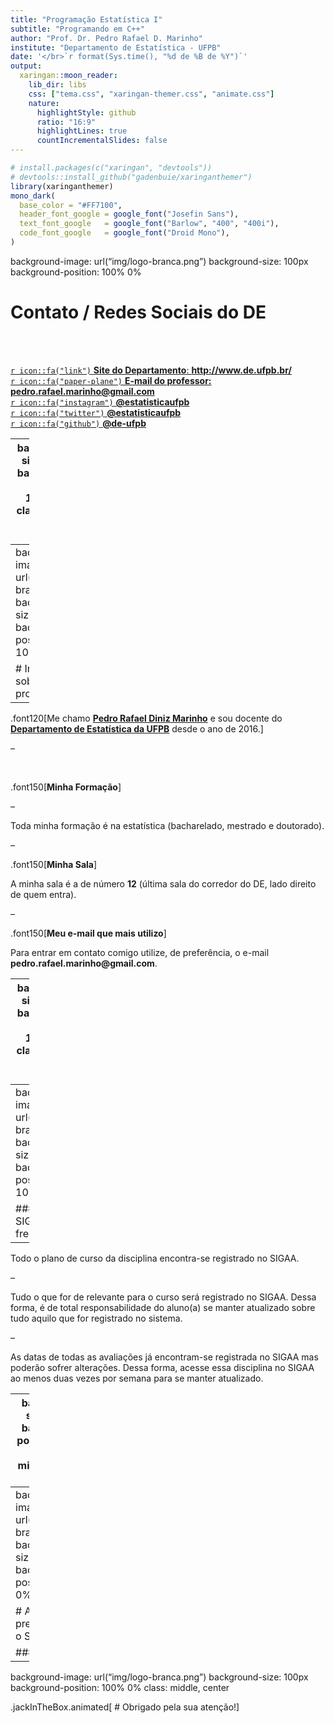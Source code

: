 ```yaml
---
title: "Programação Estatística I"
subtitle: "Programando em C++"
author: "Prof. Dr. Pedro Rafael D. Marinho"
institute: "Departamento de Estatística - UFPB"
date: '</br>`r format(Sys.time(), "%d de %B de %Y")`'
output:
  xaringan::moon_reader:
    lib_dir: libs
    css: ["tema.css", "xaringan-themer.css", "animate.css"]
    nature:
      highlightStyle: github
      ratio: "16:9"
      highlightLines: true
      countIncrementalSlides: false
---
```


```r
# install.packages(c("xaringan", "devtools"))
# devtools::install_github("gadenbuie/xaringanthemer")
library(xaringanthemer)
mono_dark(
  base_color = "#FF7100",
  header_font_google = google_font("Josefin Sans"),
  text_font_google   = google_font("Barlow", "400", "400i"),
  code_font_google   = google_font("Droid Mono"),
)
```


background-image: url("img/logo-branca.png")
background-size: 100px
background-position: 100% 0%


# Contato / Redes Sociais do DE

</br>
</br>

[`r icon::fa("link")` **Site do Departamento**: **http://www.de.ufpb.br/**](http://www.de.ufpb.br/)  
[`r icon::fa("paper-plane")` **E-mail do professor: pedro.rafael.marinho@gmail.com**](mailto:pedro.rafael.marinho@gmail.com)</br>
[`r icon::fa("instagram")` **@estatisticaufpb**](https://www.instagram.com/estatisticaufpb/)  
[`r icon::fa("twitter")` **@estatisticaufpb**](https://twitter.com/estatisticaufpb)  
[`r icon::fa("github")` **@de-ufpb**](https://github.com/de-ufpb)  


---
background-size: 100px
background-position: 100% 0%
class: middle, center, inverse

# Algumas informações úteis sobre o professor

---
background-image: url("img/logo-branca.png")
background-size: 100px
background-position: 100% 0%

# Informações sobre o professor

--

.font120[Me chamo [**Pedro Rafael Diniz Marinho**](https://sigaa.ufpb.br/sigaa/public/docente/portal.jsf?siape=1222560) e sou docente do [**Departamento de Estatística da UFPB**](http://www.de.ufpb.br/) desde o ano de 2016.] 

--

</br>

.font150[**Minha Formação**]


--

Toda minha formação é na estatística (bacharelado, mestrado e doutorado). 

--

.font150[**Minha Sala**]

A minha sala é a de número **12** (última sala do corredor do DE, lado direito de quem entra).


--

.font150[**Meu e-mail que mais utilizo**]

Para entrar em contato comigo utilize, de preferência, o e-mail **pedro.rafael.marinho@gmail.com**.

---
background-size: 100px
background-position: 100% 0%
class: middle, center, inverse

# SIGAA

---
background-image: url("img/logo-branca.png")
background-size: 100px
background-position: 100% 0%

### Acesse o SIGAA com frequência

--

Todo o plano de curso da disciplina encontra-se registrado no SIGAA. 

--

Tudo o que for de relevante para o curso será registrado no SIGAA. Dessa forma, é de total responsabilidade do aluno(a) se manter atualizado sobre tudo aquilo que for registrado no sistema.

--

As datas de todas as avaliações já encontram-se registrada no SIGAA mas poderão sofrer alterações. Dessa forma, acesse essa disciplina no SIGAA ao menos duas vezes por semana para se manter atualizado.


---
background-size: 100px
background-position: 100% 0%
class: middle, center, inverse

# Sobre a disciplina
 

---
background-image: url("img/logo-branca.png")
background-size: 100px
background-position: 100% 0%

# Acesse preriodicamente o SIGAA



### 

---
background-image: url("img/logo-branca.png")
background-size: 100px
background-position: 100% 0%
class: middle, center

.jackInTheBox.animated[
# Obrigado pela sua atenção!
]
